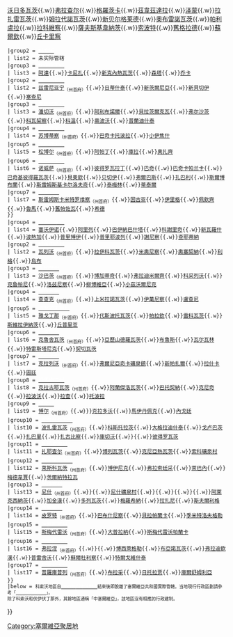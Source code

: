 <noinclude>
{{NoteTA|G1=地名}}
</noinclude>{{Navbox
 |name = 塞爾維亞城市
 |title = 塞爾維亞城市
 |tracking = <includeonly>no</includeonly>
 |image = [[File:Coat_of_arms_of_Serbia.svg|90px]]
 |titlestyle = background:#C6363C; color:#FFFFFF
 |groupstyle = background:#0C4076; color:#FFFFFF
 |belowstyle = background:#C6363C; color:#FFFFFF
 |group1 = [[贝尔格莱德|<span style=color:#FFFFFF>贝尔格莱德</span>]]
 | list1 = [[巴拉热窝]]{{.w}}[[沃日多瓦茨]]{{.w}}[[弗拉查尔]]{{.w}}[[格羅茨卡]]{{.w}}[[茲韋茲達拉]]{{.w}}[[泽蒙]]{{.w}}[[拉扎雷瓦茨]]{{.w}}[[姆拉代諾瓦茨]]{{.w}}[[新贝尔格莱德]]{{.w}}[[奧布雷諾瓦茨]]{{.w}}[[帕利盧拉]]{{.w}}[[拉科維察]]{{.w}}[[薩夫斯基韋納茨]]{{.w}}[[索波特_(貝爾格勒)|索波特]]{{.w}}[[舊格拉德]]{{.w}}[[蘇爾欽]]{{.w}}[[丘卡里察]]
 |group2 = [[科索沃和梅托希亚自治省|<span style=color:#FFFFFF>科索沃</span>]]{{sup|1}}
 | list2 = 未实际管辖
 |group3 = [[伏伊伏丁那|<span style=color:#FFFFFF>伏伊伏丁那</span>]]
 | list3 = {{Navbox subgroup
 |groupstyle = background:#EDB92E; color:#FFFFFF
 |group1 = [[北巴納特州|<span style=color:#FFFFFF>北巴納特州</span>]]
 | list1 = [[基金达]]<sub>（州首府）</sub>{{.w}}[[阿達 (塞爾維亞)|阿達]]{{.w}}[[卡尼扎]]{{.w}}[[新克內熱瓦茨]]{{.w}}[[森塔]]{{.w}}[[乔卡]]
 |group2 = [[中巴納特州|<span style=color:#FFFFFF>中巴納特州</span>]]
 | list2 = [[兹雷尼亚宁]]<sub>（州首府）</sub>{{.w}}[[日蒂什泰]]{{.w}}[[新茨爾尼亞]]{{.w}}[[新貝切伊]]{{.w}}[[塞查尼]]
 |group3 = [[南巴納特州|<span style=color:#FFFFFF>南巴納特州</span>]]
 | list3 = [[潘切沃]]<sub>（州首府）</sub>{{.w}}[[阿利布諾爾]]{{.w}}[[貝拉茨爾克瓦]]{{.w}}[[弗尔沙茨]]{{.w}}[[科瓦契察]]{{.w}}[[科溫]]{{.w}}[[奧波沃]]{{.w}}[[普蘭迪什泰]]
 |group4 = [[北巴奇卡州|<span style=color:#FFFFFF>北巴奇卡州</span>]]
 | list4 = [[苏博蒂察]]<sub>（州首府）</sub>{{.w}}[[巴奇卡托波拉]]{{.w}}[[小伊焦什]]
 |group5 = [[西巴奇卡州|<span style=color:#FFFFFF>西巴奇卡州</span>]]
 | list5 = [[松博尔]]<sub>（州首府）</sub>{{.w}}[[阿帕丁]]{{.w}}[[庫拉 (塞爾維亞)|庫拉]]{{.w}}[[奧扎齊]]
 |group6 = [[南巴奇卡州|<span style=color:#FFFFFF>南巴奇卡州</span>]]
 | list6 = [[诺威萨]]<sub>（州首府）</sub>{{.w}}[[彼得罗瓦拉丁]]{{.w}}[[巴奇_(塞爾維亞)|巴奇]]{{.w}}[[巴奇卡帕兰卡]]{{.w}}[[巴奇基彼得羅瓦茨]]{{.w}}[[貝奧欽]]{{.w}}[[贝切伊]]{{.w}}[[弗爾巴斯]]{{.w}}[[扎巴利]]{{.w}}[[斯爾博布蘭]]{{.w}}[[斯雷姆斯基卡尔洛夫奇]]{{.w}}[[泰梅林]]{{.w}}[[蒂泰爾]]
 |group7 = [[斯雷姆州|<span style=color:#FFFFFF>斯雷姆州</span>]]
 | list7 = [[斯雷姆斯卡米特罗维察]]<sub>（州首府）</sub>{{.w}}[[因吉亚]]{{.w}}[[伊里格]]{{.w}}[[佩欽齊]]{{.w}}[[魯馬]]{{.w}}[[舊帕佐瓦]]{{.w}}[[希德]]
 }}
 |group4 = [[中塞爾維亞|<span style=color:#FFFFFF>中塞爾維亞</span>]]{{sup|2}}
 | list4 = {{Navbox subgroup
 |groupstyle = background:#EDB92E; color:#FFFFFF
 |group1 = [[茲拉蒂博爾州|<span style=color:#FFFFFF>茲拉蒂博爾州</span>]]
 | list1 = [[乌日策]]<sub>（州首府）</sub>{{.w}}[[塞沃伊诺]]{{.w}}[[阿里列]]{{.w}}[[巴伊納巴什塔]]{{.w}}[[科謝里奇]]{{.w}}[[新瓦羅什]]{{.w}}[[波熱加 (塞爾維亞)|波熱加]]{{.w}}[[普里博伊]]{{.w}}[[普里耶波列]]{{.w}}[[謝尼察]]{{.w}}[[查耶蒂納]]
 |group2 = [[科盧巴拉州|<span style=color:#FFFFFF>科盧巴拉州</span>]]
 | list2 = [[瓦列沃]]<sub>（州首府）</sub>{{.w}}[[拉伊科瓦茨]]{{.w}}[[米奧尼察]]{{.w}}[[奧塞契納]]{{.w}}[[利格]]{{.w}}[[烏布 (塞爾維亞)|烏布]]
 |group3 = [[馬切萬州|<span style=color:#FFFFFF>馬切萬州</span>]]
 | list3 = [[沙巴茨]]<sub>（州首府）</sub>{{.w}}[[博加蒂奇]]{{.w}}[[弗拉迪米爾齊]]{{.w}}[[科采列沃]]{{.w}}[[克魯帕尼]]{{.w}}[[洛兹尼察]]{{.w}}[[柳博維亞]]{{.w}}[[小茲沃爾尼克]]
 |group4 = [[莫拉瓦州|<span style=color:#FFFFFF>莫拉瓦州</span>]]
 | list4 = [[查查克]]<sub>（州首府）</sub>{{.w}}[[上米拉諾瓦茨]]{{.w}}[[伊萬尼察]]{{.w}}[[盧查尼]]
 |group5 = [[波莫拉夫列州 (塞爾維亞)|<span style=color:#FFFFFF>波莫拉夫列州</span>]]
 | list5 = [[雅戈丁那]]<sub>（州首府）</sub>{{.w}}[[代斯波托瓦茨]]{{.w}}[[帕拉欽]]{{.w}}[[雷科瓦茨]]{{.w}}[[斯維拉伊納茨]]{{.w}}[[丘普里亚]]
 |group6 = [[拉辛那州|<span style=color:#FFFFFF>拉辛那州</span>]]
 | list6 = [[克鲁舍瓦茨]]<sub>（州首府）</sub>{{.w}}[[亞歷山德羅瓦茨]]{{.w}}[[布鲁斯 (塞尔维亚)|布鲁斯]]{{.w}}[[瓦尔瓦林]]{{.w}}[[特雷斯塔尼克]]{{.w}}[[契切瓦茨]]
 |group7 = [[拉什卡州|<span style=color:#FFFFFF>拉什卡州</span>]]
 | list7 = [[克拉列沃]]<sub>（州首府）</sub>{{.w}}[[弗爾尼亞奇卡礦泉鎮]]{{.w}}[[新帕扎爾]]{{.w}}[[拉什卡 (塞爾維亞)|拉什卡]]{{.w}}[[圖廷 (塞爾維亞)|圖廷]]
 |group8 = [[舒馬迪亞州|<span style=color:#FFFFFF>舒馬迪亞州</span>]]
 | list8 = [[克拉古耶瓦茨]]<sub>（州首府）</sub>{{.w}}[[阿蘭傑洛瓦茨]]{{.w}}[[巴托契納]]{{.w}}[[克尼奇]]{{.w}}[[拉波沃]]{{.w}}[[拉查]]{{.w}}[[托波拉]]
 |group9 = [[博爾州|<span style=color:#FFFFFF>博爾州</span>]]
 | list9 = [[博尔 (塞尔维亚)|博尔]]<sub>（州首府）</sub>{{.w}}}[[克拉多沃]]{{.w}}[[馬伊丹佩克]]{{.w}}[[內戈廷]]
 |group10 = [[布蘭尼切夫州|<span style=color:#FFFFFF>布蘭尼切夫州</span>]]
 | list10 = [[波扎雷瓦茨]]<sub>（州首府）</sub>{{.w}}[[科斯托拉茨]]{{.w}}[[大格拉迪什泰]]{{.w}}[[戈卢巴茨]]{{.w}}[[扎巴里]]{{.w}}[[扎古比察]]{{.w}}[[庫切沃]]{{.w}}{{le|小茨尔尼切|Malo Crniće}}{{.w}}[[彼得罗瓦茨]]
 |group11 = [[扎耶查爾州|<span style=color:#FFFFFF>扎耶查爾州</span>]]
 | list11 = [[扎耶查尔]]<sub>（州首府）</sub>{{.w}}[[博列瓦茨]]{{.w}}[[克尼亞熱瓦茨]]{{.w}}[[索科礦泉村]]
 |group12 = [[雅布蘭尼卡州|<span style=color:#FFFFFF>雅布蘭尼卡州</span>]]
 | list12 = [[莱斯科瓦茨]]<sub>（州首府）</sub>{{.w}}[[博伊尼克]]{{.w}}[[弗拉索廷采]]{{.w}}[[萊巴內]]{{.w}}[[梅德韋賈]]{{.w}}[[茨爾納特拉瓦]]
 |group13 = [[尼沙瓦州|<span style=color:#FFFFFF>尼沙瓦州</span>]]
 | list13 = [[尼什]]<sub>（州首府）</sub>{{.w}}{{le|梅迪亚纳|Medijana}}{{.w}}[[尼什礦泉村]]{{.w}}{{le|帕利卢拉 (尼什)|Palilula, Niš|帕利卢拉}}{{.w}}{{le|潘泰莱伊|Pantelej}}{{.w}}{{le|茨尔韦尼克尔斯特|Crveni Krst, Niš
}}{{.w}}[[阿萊克西納茨]]{{.w}}[[加金漢]]{{.w}}[[多列瓦茨]]{{.w}}[[梅羅希納]]{{.w}}[[拉扎尼]]{{.w}}[[斯夫爾利格]]
 |group14 = [[皮羅特州|<span style=color:#FFFFFF>皮羅特州</span>]]
 | list14 = [[皮罗特]]<sub>（州首府）</sub>{{.w}}[[巴布什尼察]]{{.w}}[[貝拉帕蘭卡]]{{.w}}[[季米特洛夫格勒 (塞爾維亞)|季米特洛夫格勒]]
 |group15 = [[波杜那瓦州|<span style=color:#FFFFFF>波杜那瓦州</span>]]
 | list15 = [[斯梅代雷沃]]<sub>（州首府）</sub>{{.w}}[[大普拉納]]{{.w}}[[斯梅代雷沃帕蘭卡]]
 |group16 = [[普奇尼亞州|<span style=color:#FFFFFF>普奇尼亞州</span>]]
 | list16 = [[弗拉涅]]<sub>（州首府）</sub>{{.w}}{{le|弗拉涅矿泉镇|Vranjska Banja}}{{.w}}[[博西萊格勒]]{{.w}}[[布亞諾瓦茨]]{{.w}}[[弗拉迪欽漢]]{{.w}}[[普雷舍沃]]{{.w}}[[蘇爾杜利察]]{{.w}}[[特爾戈維什泰_(塞爾維亞)|特爾戈維什泰]]
 |group17 = [[托普利卡州|<span style=color:#FFFFFF>托普利卡州</span>]]
 | list17 = [[普羅庫普列]]<sub>（州首府）</sub>{{.w}}[[布拉采]]{{.w}}[[日托拉贾]]{{.w}}[[庫爾舒姆利亞]]
 }}
 |below = <small>{{sup|1}}科索沃地區自[[1999年|<span style=color:#FFFFFF>1999年</span>]][[科索沃战争|<span style=color:#FFFFFF>科索沃戰爭</span>]]結束後即脫離了塞爾維亞共和國實際管轄。当地現行行政區劃請參考「[[科索沃行政區劃|<span style=color:#FFFFFF>科索沃行政區劃</span>]]」。<br />{{sup|2}}除了科索沃和伏伊伏丁那外，其餘地區通稱「中塞爾維亞」，該地區沒有相應的行政建制。</small>[[Category:塞爾維亞聚居地]]
}}<noinclude>{{Documentation}}</noinclude>
<noinclude>
[[Category:塞尔维亚城市| ]]
</noinclude>